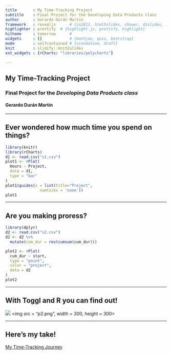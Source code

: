 ```yaml
---
title       : My Time-Tracking Project
subtitle    : Final Project for the Developing Data Products class
author      : Gerardo Durán Martín
framework   : revealjs      # {io2012, html5slides, shower, dzslides, ...}
highlighter : prettify  # {highlight.js, prettify, highlight}
hitheme     : tomorrow      # 
widgets     : []            # {mathjax, quiz, bootstrap}
mode        : selfcontained # {standalone, draft}
knit        : slidify::knit2slides
ext_widgets : {rCharts: "libraries/polycharts"}

---
```


## My Time-Tracking Project
### Final Project for the *Developing Data Products class*
#### Gerardo Durán Martín

---

## Ever wondered how much time you spend on things?
```r
library(knitr)
library(rCharts)
d1 <- read.csv("s1.csv")
plot1 <- rPlot(
  Hours ~ Project,
  data = d1,
  type = "bar"
)
plot1$guides(x = list(title="Project",
               numticks = 'none'))
plot1
```

---

## Are you making proress?
```r
library(dplyr)
d2 <- read.csv("s2.csv")
d2 <- d2 %>% 
  mutate(cum_dur = rev(cumsum(cum_dur)))

plot2 <- rPlot(
  cum_dur ~ start,
  type = "point",
  color = "project",
  data = d2
)
plot2
```

---

## With Toggl and R you can find out!
<img src = "p1.png"> <img src = "p2.png", width = 300, height = 300> 

---

## Here's my take!
<a href="https://qger.shinyapps.io/time_tracker">My Time-Tracking Journey</a>